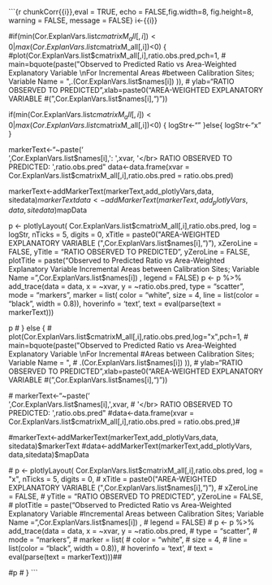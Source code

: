 
```{r chunkCorr{{i}},eval = TRUE, echo = FALSE,fig.width=8, fig.height=8, warning = FALSE, message = FALSE}
i<-{{i}}

#if(min(Cor.ExplanVars.list$cmatrixM_all[,i])<0 | max(Cor.ExplanVars.list$cmatrixM_all[,i])<0) {
 #plot(Cor.ExplanVars.list$cmatrixM_all[,i],ratio.obs.pred,pch=1,
#             main=bquote(paste("Observed to Predicted Ratio vs Area-Weighted Explanatory Variable \nFor Incremental Areas #between Calibration Sites; Variable Name = ",.(Cor.ExplanVars.list$names[i]) )),
#             ylab="RATIO OBSERVED TO PREDICTED",xlab=paste0("AREA-WEIGHTED EXPLANATORY VARIABLE #(",Cor.ExplanVars.list$names[i],")"))

  if(min(Cor.ExplanVars.list$cmatrixM_all[,i])<0 | max(Cor.ExplanVars.list$cmatrixM_all[,i])<0) {
      logStr<-""
    }else{
      logStr<-"x"
    }

   markerText<-"~paste('</br>',Cor.ExplanVars.list$names[i],': ',xvar,
                   '</br> RATIO OBSERVED TO PREDICTED: ',ratio.obs.pred"
  data<-data.frame(xvar = Cor.ExplanVars.list$cmatrixM_all[,i],ratio.obs.pred = ratio.obs.pred)

markerText<-addMarkerText(markerText,add_plotlyVars,data, sitedata)$markerText
data<-addMarkerText(markerText,add_plotlyVars, data,sitedata)$mapData

  p <- plotlyLayout( Cor.ExplanVars.list$cmatrixM_all[,i],ratio.obs.pred, log = logStr, nTicks = 5, digits = 0,
                  xTitle = paste0("AREA-WEIGHTED EXPLANATORY VARIABLE (",Cor.ExplanVars.list$names[i],")"), 
                  xZeroLine = FALSE,
                  yTitle = "RATIO OBSERVED TO PREDICTED", yZeroLine = FALSE,
                  plotTitle = paste("Observed to Predicted Ratio vs Area-Weighted Explanatory Variable \nFor Incremental Areas between Calibration Sites; Variable Name = ",Cor.ExplanVars.list$names[i]) ,
                  legend = FALSE)
  p <- p %>% add_trace(data = data, x = ~xvar, y = ~ratio.obs.pred, 
                     type = "scatter", 
                     mode = "markers",
                     marker = list(
                       color = "white",
                       size = 4,
                       line = list(color = "black", width = 0.8)),
                     hoverinfo = 'text',
                     text = eval(parse(text = markerText)))

p
 #     } else {
      #  plot(Cor.ExplanVars.list$cmatrixM_all[,i],ratio.obs.pred,log="x",pch=1,
      #       main=bquote(paste("Observed to Predicted Ratio vs Area-Weighted Explanatory Variable \nFor Incremental #Areas between Calibration Sites; Variable Name = ",
#                               .(Cor.ExplanVars.list$names[i]) )),
#             ylab="RATIO OBSERVED TO PREDICTED",xlab=paste0("AREA-WEIGHTED EXPLANATORY VARIABLE #(",Cor.ExplanVars.list$names[i],")"))
        
        
  #            markerText<-"~paste('</br>',Cor.ExplanVars.list$names[i],',xvar,
  #                 '</br> RATIO OBSERVED TO PREDICTED: ',ratio.obs.pred"
  #data<-data.frame(xvar = Cor.ExplanVars.list$cmatrixM_all[,i],ratio.obs.pred = ratio.obs.pred,)#

#markerText<-addMarkerText(markerText,add_plotlyVars,data, sitedata)$markerText
#data<-addMarkerText(markerText,add_plotlyVars, data,sitedata)$mapData

 # p <- plotlyLayout( Cor.ExplanVars.list$cmatrixM_all[,i],ratio.obs.pred, log = "x", nTicks = 5, digits = 0,
#                  xTitle = paste0("AREA-WEIGHTED EXPLANATORY VARIABLE (",Cor.ExplanVars.list$names[i],")"), 
#                  xZeroLine = FALSE,
#                  yTitle = "RATIO OBSERVED TO PREDICTED", yZeroLine = FALSE,
#                  plotTitle = paste("Observed to Predicted Ratio vs Area-Weighted Explanatory Variable \nFor #Incremental Areas between Calibration Sites; Variable Name = ",Cor.ExplanVars.list$names[i]) ,
#                  legend = FALSE)
#  p <- p %>% add_trace(data = data, x = ~xvar, y = ~ratio.obs.pred, 
#                     type = "scatter", 
#                     mode = "markers",
#                     marker = list(
#                       color = "white",
#                       size = 4,
#                       line = list(color = "black", width = 0.8)),
#                     hoverinfo = 'text',
#                     text = eval(parse(text = markerText)))##

#p
  #    }
```